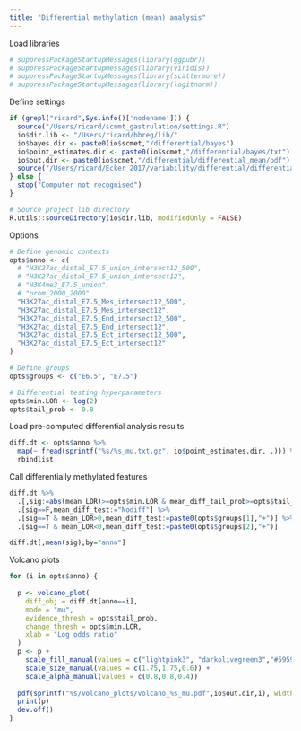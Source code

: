 ```yaml
---
title: "Differential methylation (mean) analysis"
---
```


Load libraries
```r
# suppressPackageStartupMessages(library(ggpubr))
# suppressPackageStartupMessages(library(viridis))
# suppressPackageStartupMessages(library(scattermore))
# suppressPackageStartupMessages(library(logitnorm))
```

Define settings
```r
if (grepl("ricard",Sys.info()['nodename'])) {
  source("/Users/ricard/scnmt_gastrulation/settings.R")
  io$dir.lib <- "/Users/ricard/bbreg/lib/"
  io$bayes.dir <- paste0(io$scmet,"/differential/bayes")
  io$point_estimates.dir <- paste0(io$scmet,"/differential/bayes/txt")
  io$out.dir <- paste0(io$scmet,"/differential/differential_mean/pdf")
  source("/Users/ricard/Ecker_2017/variability/differential/differential_mean/volcano_plots/utils.R")
} else {
  stop("Computer not recognised")
}

# Source project lib directory
R.utils::sourceDirectory(io$dir.lib, modifiedOnly = FALSE)
```

Options
```r
# Define genomic contexts
opts$anno <- c(
  # "H3K27ac_distal_E7.5_union_intersect12_500",
  # "H3K27ac_distal_E7.5_union_intersect12",
  # "H3K4me3_E7.5_union",
  # "prom_2000_2000"
  "H3K27ac_distal_E7.5_Mes_intersect12_500",
  "H3K27ac_distal_E7.5_Mes_intersect12",
  "H3K27ac_distal_E7.5_End_intersect12_500",
  "H3K27ac_distal_E7.5_End_intersect12",
  "H3K27ac_distal_E7.5_Ect_intersect12_500",
  "H3K27ac_distal_E7.5_Ect_intersect12"
)

# Define groups
opts$groups <- c("E6.5", "E7.5")

# Differential testing hyperparameters
opts$min.LOR <- log(2)
opts$tail_prob <- 0.8
```


Load pre-computed differential analysis results
```r
diff.dt <- opts$anno %>% 
  map(~ fread(sprintf("%s/%s_mu.txt.gz", io$point_estimates.dir, .))) %>%
  rbindlist
```


Call differentially methylated features
```r
diff.dt %>%
  .[,sig:=abs(mean_LOR)>=opts$min.LOR & mean_diff_tail_prob>=opts$tail_prob] %>%
  .[sig==F,mean_diff_test:="Nodiff"] %>%
  .[sig==T & mean_LOR>0,mean_diff_test:=paste0(opts$groups[1],"+")] %>%
  .[sig==T & mean_LOR<0,mean_diff_test:=paste0(opts$groups[2],"+")]

diff.dt[,mean(sig),by="anno"]
```

Volcano plots
```r
for (i in opts$anno) {
  
  p <- volcano_plot(
    diff_obj = diff.dt[anno==i],
    mode = "mu",
    evidence_thresh = opts$tail_prob,
    change_thresh = opts$min.LOR,
    xlab = "Log odds ratio"
  )
  p <- p + 
    scale_fill_manual(values = c("lightpink3", "darkolivegreen3","#595959")) +
    scale_size_manual(values = c(1.75,1.75,0.6)) +
    scale_alpha_manual(values = c(0.8,0.8,0.4))
  
  pdf(sprintf("%s/volcano_plots/volcano_%s_mu.pdf",io$out.dir,i), width = 7, height = 5, useDingbats = F)
  print(p)
  dev.off()
}
```
